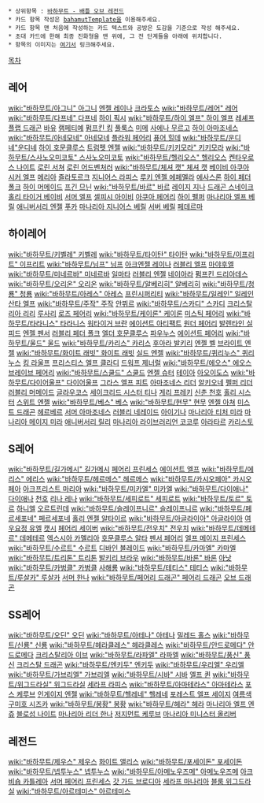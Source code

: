  * 상위항목 : [[바하무트 - 배틀 오브 레전드]]
 * 카드 항목 작성은 [[bahamutTemplate]]을 이용해주세요.
 * 카드 항목 맨 처음에 작성하는 카드 텍스트와 공방은 도감을 기준으로 작성 해주세요.
 * 초대 카드에 한해 최종 진화형을 맨 위에, 그 전 단계들을 아래에 위치합니다.
 * 항목의 이미지는 [http://w.livedoor.jp/mnga_bahamut/d/%bf%c0%c2%b0%c0%ad%20%b2%e8%c1%fc%b0%ec%cd%f7 여기서] 링크해주세요.

[[목차]]

== 레어 ==

[[wiki:"바하무트/아그니" 아그니]]
[[엔젤 레이나]]
[[크라토스]]
[[wiki:"바하무트/레어" 레어]]
[[wiki:"바하무트/다프네" 다프네]]
[[하이 픽시]]
[[wiki:"바하무트/하이 엘프" 하이 엘프]]
[[레셰프]]
[[플랩 드래곤]]
[[바유]]
[[램페티예]]
[[펌프킨 킹]]
[[풀룩스]]
[[미메]]
[[사에나 무르고]]
[[하이 아마조네스]]
[[wiki:"바하무트/아네모네" 아네모네]]
[[플라워 페어리]]
[[퓨어 힐데]]
[[wiki:"바하무트/운디네"운디네]]
[[하이 호문클루스]]
[[트럼펫 엔젤]]
[[wiki:"바하무트/키키모라" 키키모라]]
[[wiki:"바하무트/스사노오미코토" 스사노오미코토]]
[[wiki:"바하무트/헬리오스" 헬리오스]]
[[켄타우로스 나이트]]
[[로린 서쳐]]
[[로린 어드벤처러]]
[[wiki:"바하무트/체셔 캣" 체셔 캣]]
[[베이비 아쿠아]]
[[시커 엘프]]
[[메리아]]
[[즐라토르크]]
[[지니어스 라피스]]
[[루키 엔젤 에페멜라]]
[[에사스론]]
[[하이 페더 폴크]]
[[하이 머메이드]]
[[프긴 므닌]]
[[wiki:"바하무트/바르" 바르]]
[[레이지 지나]]
[[드래곤 스네이크]]
[[홀리 타이거 베이비]]
[[서머 엘프]]
[[셀피시 아이비]]
[[아쿠아 페어리]]
[[하이 펠퍼]]
[[마나리아 엘프 베릴]]
[[애니버서리 엔젤]]
[[푸카]]
[[마나리아 지니어스 베릴]]
[[서버 베릴]]
[[페데르마]]

== 하이레어 ==

[[wiki:"바하무트/키벨레" 키벨레]]
[[wiki:"바하무트/타이탄" 타이탄]]
[[wiki:"바하무트/이프리트" 이프리트]]
[[wiki:"바하무트/님프" 님프]]
[[아크엔젤 레이나]]
[[러블리 엘프]]
[[마야후엘]]
[[wiki:"바하무트/미네르바" 미네르바]]
[[일마타]]
[[러블리 엔젤]]
[[네이아라]]
[[펌프킨 드리아데스]]
[[wiki:"바하무트/오리온" 오리온]]
[[wiki:"바하무트/알베리히" 알베리히]]
[[wiki:"바하무트/청룡" 청룡]]
[[wiki:"바하무트/아레스" 아레스]]
[[프린시퍼리티]]
[[wiki:"바하무트/일레인" 일레인]]
[[산타 엘프]]
[[wiki:"바하무트/주작" 주작]]
[[안뷔르]]
[[wiki:"바하무트/스카디" 스카디]]
[[크리스탈리아 리리]]
[[루사리]]
[[로즈 페어리]]
[[wiki:"바하무트/케이론" 케이론]]
[[미스틱 페어리]]
[[wiki:"바하무트/타라니스" 타라니스]]
[[워타이거 브란]]
[[에이션트 아티팩트]]
[[원더 페어리]]
[[발렌타인 실피드]]
[[엔젤 펜서]]
[[러블리 페더 폴크]]
[[엘더 호문클루스]]
[[파우누스]]
[[에이션트 페어리]]
[[wiki:"바하무트/울드" 울드]]
[[wiki:"바하무트/카리스" 카리스]]
[[후아라 발키리]]
[[엔젤 벨]]
[[브라이트 엔젤]]
[[wiki:"바하무트/화이트 래빗" 화이트 래빗]]
[[실드 엔젤]]
[[wiki:"바하무트/퀴리누스" 퀴리누스]]
[[킹 라울프]]
[[프리스티스 엘프 클라디]]
[[드워프 제너럴]]
[[wiki:"바하무트/에오스" 에오스]]
[[브레이브 페어리]]
[[wiki:"바하무트/스쿨드" 스쿨드]]
[[엔젤 슈터]]
[[테이아]]
[[아오이도스]]
[[wiki:"바하무트/다이어울프" 다이어울프]]
[[그라스 엘프 피트]]
[[아마조네스 리더]]
[[알키오네]]
[[펠퍼 리더]]
[[러블리 머메이드]]
[[글라우코스]]
[[세이크리드 시스터 티나]]
[[게리 프레키]]
[[신춘 천호]]
[[홀리 시스터]]
[[스위트 엔젤]]
[[wiki:"바하무트/베스" 베스]]
[[wiki:"바하무트/현무" 현무]]
[[엔젤 아쳐]]
[[미스트 드래곤]]
[[헤르베르]]
[[서머 아마조네스]]
[[러블리 네레이드]]
[[아이기나]]
[[마나리아 티처 미라]]
[[마나리아 메이지 미라]]
[[애니버서리 릴리]]
[[마나리아 라이브러리언 코코루]]
[[아라타르]]
[[카리스토]]

== S레어 ==

[[wiki:"바하무트/길가메시" 길가메시]]
[[페어리 프린세스]]
[[에이션트 엘프]]
[[wiki:"바하무트/에리스" 에리스]]
[[wiki:"바하무트/헤르메스" 헤르메스]]
[[wiki:"바하무트/카시오페아" 카시오페아]]
[[아크프리스트 마리아]]
[[wiki:"바하무트/미카엘" 미카엘]]
[[wiki:"바하무트/다이애나" 다이애나]]
[[천호]]
[[리나 레나]]
[[wiki:"바하무트/세피로트" 세피로트]]
[[wiki:"바하무트/토르" 토르]]
[[하니엘]]
[[오르트린데]]
[[wiki:"바하무트/슬레이프니르" 슬레이프니르]]
[[wiki:"바하무트/페르세포네" 페르세포네]]
[[홀리 엔젤 알타이르]]
[[wiki:"바하무트/아글라이아" 아글라이아]]
[[여우요정 유엘]]
[[캣시]]
[[페어리 세이버]]
[[wiki:"바하무트/전우치" 전우치]]
[[wiki:"바하무트/데메테르" 데메테르]]
[[엑스시아 카멜리아]]
[[호문클루스 알타]]
[[펜서 페어리]]
[[엘프 메이지 프린세스]]
[[wiki:"바하무트/수르트" 수르트]]
[[디바인 블레이드]]
[[wiki:"바하무트/카마엘" 카마엘]]
[[wiki:"바하무트/트리톤" 트리톤]]
[[발키리 브라우]]
[[wiki:"바하무트/바론" 바론]]
[[아낫]]
[[wiki:"바하무트/카벙클" 카벙클]]
[[사해룡]]
[[wiki:"바하무트/테티스" 테티스]]
[[wiki:"바하무트/루살카" 루살카]]
[[서머 한나]]
[[wiki:"바하무트/페어리 드래곤" 페어리 드래곤]]
[[오브 드래곤]]

== SS레어 ==

[[wiki:"바하무트/오딘" 오딘]]
[[wiki:"바하무트/아테나" 아테나]]
[[밀레드 홀스]]
[[wiki:"바하무트/신룡" 신룡]]
[[wiki:"바하무트/헤라클레스" 헤라클레스]]
[[wiki:"바하무트/안드로메다" 안드로메다]]
[[크리스탈리아 이브]]
[[wiki:"바하무트/라파엘" 라파엘]]
[[wiki:"바하무트/풍신" 풍신]]
[[크리스탈 드래곤]]
[[wiki:"바하무트/엔키두" 엔키두]]
[[wiki:"바하무트/우리엘" 우리엘]]
[[wiki:"바하무트/가브리엘" 가브리엘]]
[[wiki:"바하무트/시바" 시바]]
[[엘프 퀸]]
[[wiki:"바하무트/위그드라실" 위그드라실]]
[[세라프 라피스]]
[[wiki:"바하무트/아마테라스" 아마테라스]]
[[포스 케루브]]
[[인게이지 엔젤]]
[[wiki:"바하무트/헬레네" 헬레네]]
[[포레스트 엘프 세이지]]
[[여름색 구미호 시즈카]]
[[wiki:"바하무트/봉황" 봉황]]
[[wiki:"바하무트/헤라" 헤라]]
[[마나리아 엘프 엔쥬]]
[[블로섬 나이트]]
[[마나리아 리더 한나]]
[[저지먼트 케루브]]
[[마나리아 미니스터 올리버]]

== 레전드 ==

[[wiki:"바하무트/제우스" 제우스]]
[[화이트 앨리스]]
[[wiki:"바하무트/포세이돈" 포세이돈]]
[[wiki:"바하무트/넵투누스" 넵투누스]]
[[wiki:"바하무트/아메노우즈메" 아메노우즈메]]
[[아크비숍 카틀레아]]
[[서머 페어리 프린세스]]
[[갓 가드 브로디아]]
[[세라프 마나리아]]
[[블룸 위그드라실]]
[[wiki:"바하무트/아르테미스" 아르테미스]]
